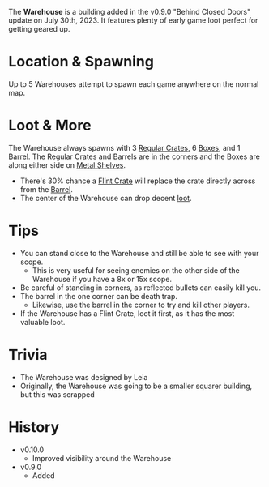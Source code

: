 The **Warehouse** is a building added in the v0.9.0 "Behind Closed Doors" update on July 30th, 2023. It features plenty of early game loot perfect for getting geared up.

# Location & Spawning
Up to 5 Warehouses attempt to spawn each game anywhere on the normal map.

# Loot & More
The Warehouse always spawns with 3 [Regular Crates](/obstacles/regular_crate), 6 [Boxes](/obstacles/box), and 1 [Barrel](/obstacles/barrel). The Regular Crates and Barrels are in the corners and the Boxes are along either side on [Metal Shelves](/obstacles/metal_shelf).
- There's 30% chance a [Flint Crate](/obstacles/flint_crate) will replace the crate directly across from the [Barrel](/obstacles/barrel).
- The center of the Warehouse can drop decent [loot](/loot#warehouse).

# Tips
- You can stand close to the Warehouse and still be able to see with your scope.
    - This is very useful for seeing enemies on the other side of the Warehouse if you have a 8x or 15x scope.
- Be careful of standing in corners, as reflected bullets can easily kill you.
- The barrel in the one corner can be death trap.
    - Likewise, use the barrel in the corner to try and kill other players.
- If the Warehouse has a Flint Crate, loot it first, as it has the most valuable loot.

# Trivia
- The Warehouse was designed by Leia
- Originally, the Warehouse was going to be a smaller squarer building, but this was scrapped

# History
- v0.10.0
    - Improved visibility around the Warehouse
- v0.9.0
    - Added